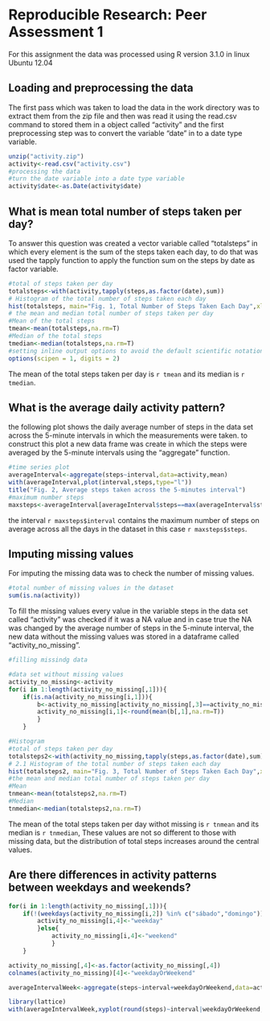 # Reproducible Research: Peer Assessment 1
For this assignment the data  was processed using R version 3.1.0 in linux Ubuntu 12.04

## Loading and preprocessing the data
The first pass which was taken to load the data in the work directory was to extract them from the zip file and then was read it using the read.csv command to stored them in a object called "activity" and the first preprocessing step was to convert  the variable "date" in to a date type variable.
```r
unzip("activity.zip")
activity<-read.csv("activity.csv")
#processing the data
#turn the date variable into a date type variable 
activity$date<-as.Date(activity$date)
```

## What is mean total number of steps taken per day?
To answer this question was created a vector variable called "totalsteps" in which  every element is the sum  of  the steps taken each day, to do that  was used the tapply function to apply the function sum on the steps by date as factor variable.
```r
#total of steps taken per day 
totalsteps<-with(activity,tapply(steps,as.factor(date),sum))
# Histogram of the total number of steps taken each day
hist(totalsteps, main="Fig. 1, Total Number of Steps Taken Each Day",xlab="Total steps",col="blue")
# the mean and median total number of steps taken per day
#Mean of the total steps
tmean<-mean(totalsteps,na.rm=T)
#Median of the total steps
tmedian<-median(totalsteps,na.rm=T)
#setting inline output options to avoid the default scientific notation
options(scipen = 1, digits = 2)
```

The mean of the total steps taken per day is `r tmean` and its median is `r tmedian`.

## What is the average daily activity pattern?
the following plot shows the daily average number of steps in the data set across the 5-minute intervals in which the measurements were taken.
to construct this plot a new data frame was create in which the steps were averaged by the 5-minute intervals using the "aggregate" function.

```r
#time series plot
averageInterval<-aggregate(steps~interval,data=activity,mean)
with(averageInterval,plot(interval,steps,type="l"))
title("Fig. 2, Average steps taken across the 5-minutes interval")
#maximum number steps
maxsteps<-averageInterval[averageInterval$steps==max(averageInterval$steps),]
```
the interval `r maxsteps$interval` contains the maximum number of steps on average across all the days in the dataset in this case `r maxsteps$steps`.


## Imputing missing values
For imputing the missing data was to check the number of missing values.
```r
#total number of missing values in the dataset 
sum(is.na(activity))
```
To fill the missing values every value in the variable steps in the data set called "activity" was checked if it was a NA value and in case true the NA was changed by the average number of steps in the 5-minute interval, the new data without the missing values was stored in a dataframe called "activity_no_missing".
```r
#filling missindg data

#data set without missing values
activity_no_missing<-activity
for(i in 1:length(activity_no_missing[,1])){
    if(is.na(activity_no_missing[i,1])){
        b<-activity_no_missing[activity_no_missing[,3]==activity_no_missing[i,3],]
        activity_no_missing[i,1]<-round(mean(b[,1],na.rm=T))
        }
    }

#Histogram
#total of steps taken per day 
totalsteps2<-with(activity_no_missing,tapply(steps,as.factor(date),sum))
# 2.1 Histogram of the total number of steps taken each day
hist(totalsteps2, main="Fig. 3, Total Number of Steps Taken Each Day",xlab="Total steps",col="red")
#the mean and median total number of steps taken per day
#Mean
tnmean<-mean(totalsteps2,na.rm=T)
#Median
tnmedian<-median(totalsteps2,na.rm=T)
```
The mean of the total steps taken per day withot missing is `r tnmean` and its median is `r tnmedian`, These values  are not so different  to those with missing data, but the distribution of total steps increases around the central values.


## Are there differences in activity patterns between weekdays and weekends?
```r
for(i in 1:length(activity_no_missing[,1])){
    if(!(weekdays(activity_no_missing[i,2]) %in% c("sábado","domingo"))){
        activity_no_missing[i,4]<-"weekday"
        }else{
            activity_no_missing[i,4]<-"weekend"
            }
    }

activity_no_missing[,4]<-as.factor(activity_no_missing[,4])
colnames(activity_no_missing)[4]<-"weekdayOrWeekend"

averageIntervalWeek<-aggregate(steps~interval+weekdayOrWeekend,data=activity_no_missing,mean)

library(lattice)
with(averageIntervalWeek,xyplot(round(steps)~interval|weekdayOrWeekend,layout=c(1,2),type="l",main="Fig. 4, Activity Patterns Between Weekdays and Weekends"))
```

